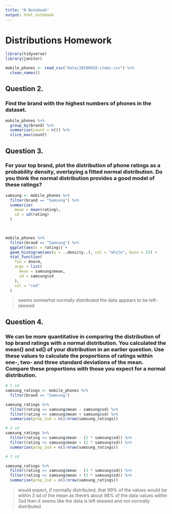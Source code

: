 ```yaml
---
title: "R Notebook"
output: html_notebook
---
```

# Distributions Homework


```r
library(tidyverse)
library(janitor)
```

```r
mobile_phones <- read_csv("data/20190928-items.csv") %>% 
  clean_names()
```
## Question 2.
### Find the brand with the highest numbers of phones in the dataset.

```r
mobile_phones %>% 
  group_by(brand) %>% 
  summarise(count = n()) %>% 
  slice_max(count)

```
## Question 3.
### For your top brand, plot the distribution of phone ratings as a probability density, overlaying a fitted normal distribution. Do you think the normal distribution provides a good model of these ratings?


```r
samsung <- mobile_phones %>% 
  filter(brand == "Samsung") %>% 
  summarise(
    mean = mean(rating),
    sd = sd(rating)
  )
 


mobile_phones %>% 
  filter(brand == "Samsung") %>% 
  ggplot(aes(x = rating)) +
  geom_histogram(aes(y = ..density..), col = "white", bins = 25) +
  stat_function(
    fun = dnorm,
    args = list(
      mean = samsung$mean,
      sd = samsung$sd
    ),
    col = "red"
  )
```
> seems somewhat normally distributed
> the data appears to be left-skewed

## Question 4.
### We can be more quantitative in comparing the distribution of top brand ratings with a normal distribution. You calculated the mean() and sd() of your distribution in an earlier question. Use these values to calculate the proportions of ratings within one-, two- and three standard deviations of the mean. Compare these proportions with those you expect for a normal distribution.

```r
# 1 sd 
samsung_ratings <- mobile_phones %>% 
  filter(brand == "Samsung")

samsung_ratings %>% 
  filter(rating >= samsung$mean - samsung$sd) %>% 
  filter(rating <= samsung$mean + samsung$sd) %>% 
  summarise(prop_1sd = n()/nrow(samsung_ratings))
```
```r
# 2 sd
samsung_ratings %>% 
  filter(rating >= samsung$mean - (2 * samsung$sd)) %>% 
  filter(rating <= samsung$mean + (2 * samsung$sd)) %>% 
  summarise(prop_1sd = n()/nrow(samsung_ratings))

```

```r
# 3 sd

samsung_ratings %>% 
  filter(rating >= samsung$mean - (3 * samsung$sd)) %>% 
  filter(rating <= samsung$mean + (3 * samsung$sd)) %>% 
  summarise(prop_1sd = n()/nrow(samsung_ratings))
```
> would expect, if normally distributed, that 99% of the values would be within 3 sd of the mean
> as there's about 98% of the data values within 3sd then it seems like the data is left skewed and not normally distributed

